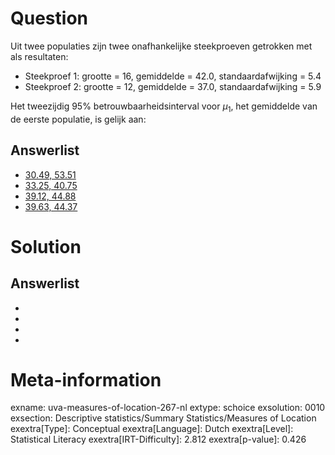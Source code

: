 Question
========

Uit twee populaties zijn twee onafhankelijke steekproeven getrokken met
als resultaten:

* Steekproef 1: grootte = 16, gemiddelde = 42.0, standaardafwijking = 5.4
* Steekproef 2: grootte = 12, gemiddelde = 37.0, standaardafwijking = 5.9

Het tweezijdig 95% betrouwbaarheidsinterval voor $\mu_1$, het gemiddelde
van de eerste populatie, is gelijk aan:

Answerlist
----------

* [30.49, 53.51]
* [33.25, 40.75]
* [39.12, 44.88]
* [39.63, 44.37] 

Solution
========

Answerlist
----------

* [30.49, 53.51]: Incorrect
* [33.25, 40.75]: Incorrect
* [39.12, 44.88]: Correct
* [39.63, 44.37]: Incorrect

Meta-information
================
exname: uva-measures-of-location-267-nl
extype: schoice
exsolution: 0010
exsection: Descriptive statistics/Summary Statistics/Measures of Location
exextra[Type]: Conceptual
exextra[Language]: Dutch
exextra[Level]: Statistical Literacy
exextra[IRT-Difficulty]: 2.812
exextra[p-value]: 0.426
